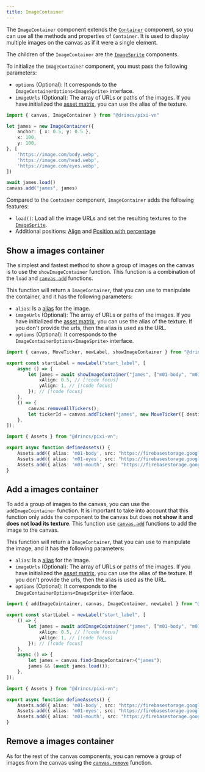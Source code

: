 ```yaml
---
title: ImageContainer
---
```


The `ImageContainer` component extends the [`Container`](/start/canvas-components#base-components) component, so you can use all the methods and properties of `Container`. It is used to display multiple images on the canvas as if it were a single element.

The children of the `ImageContainer` are the [`ImageSprite`](/start/canvas-images.md) components.

To initialize the `ImageContainer` component, you must pass the following parameters:

* `options` (Optional): It corresponds to the `ImageContainerOptions<ImageSprite>` interface.
* `imageUrls` (Optional): The array of URLs or paths of the images. If you have initialized the [asset matrix](/start/assets-management.md#initialize-the-asset-matrix-at-project-start), you can use the alias of the texture.

```ts
import { canvas, ImageContainer } from "@drincs/pixi-vn"

let james = new ImageContainer({
    anchor: { x: 0.5, y: 0.5 },
    x: 100,
    y: 100,
}, [
    'https://image.com/body.webp',
    'https://image.com/head.webp',
    'https://image.com/eyes.webp',
])

await james.load()
canvas.add("james", james)
```

Compared to the `Container` component, `ImageContainer` adds the following features:

* `load()`: Load all the image URLs and set the resulting textures to the [`ImageSprite`](/start/canvas-images.md).
* Additional positions: [Align](/start/canvas-position.md) and [Position with percentage](/start/canvas-position.md)

## Show a images container

The simplest and fastest method to show a group of images on the canvas is to use the `showImageContainer` function. This function is a combination of the `load` and [`canvas.add`](/start/canvas-functions.md#add-a-canvas-component) functions.

This function will return a `ImageContainer`, that you can use to manipulate the container, and it has the following parameters:

* `alias`: Is a [alias](/start/canvas-alias.md) for the image.
* `imageUrls` (Optional): The array of URLs or paths of the images. If you have initialized the [asset matrix](/start/assets-management.md#initialize-the-asset-matrix-at-project-start), you can use the alias of the texture. If you don't provide the urls, then the alias is used as the URL.
* `options` (Optional): It corresponds to the `ImageContainerOptions<ImageSprite>` interface.

```ts tab="labels/startLabel.ts"
import { canvas, MoveTicker, newLabel, showImageContainer } from "@drincs/pixi-vn";

export const startLabel = newLabel("start_label", [
    async () => {
        let james = await showImageContainer("james", ["m01-body", "m01-eyes", "m01-mouth"], { // [!code focus]
            xAlign: 0.5, // [!code focus]
            yAlign: 1, // [!code focus]
        }); // [!code focus]
    },
    () => {
        canvas.removeAllTickers();
        let tickerId = canvas.addTicker("james", new MoveTicker({ destination: { x: 0, y: 1, type: "align" } }));
    },
]);
```

```ts tab="utils/defineAssets.ts"
import { Assets } from "@drincs/pixi-vn";

export async function defineAssets() {
    Assets.add({ alias: 'm01-body', src: "https://firebasestorage.googleapis.com/v0/b/pixi-vn.appspot.com/o/public%2Fbreakdown%2Fm01%2Fm01-body.webp?alt=media" })
    Assets.add({ alias: 'm01-eyes', src: "https://firebasestorage.googleapis.com/v0/b/pixi-vn.appspot.com/o/public%2Fbreakdown%2Fm01%2Fm01-eyes-smile.webp?alt=media" })
    Assets.add({ alias: 'm01-mouth', src: "https://firebasestorage.googleapis.com/v0/b/pixi-vn.appspot.com/o/public%2Fbreakdown%2Fm01%2Fm01-mouth-smile00.webp?alt=media" })
}
```

<Sandbox
  template="qz66sg"
  entry="/src/labels/startLabel.ts,/src/utils/assets-utility.ts"
/>

## Add a images container

To add a group of images to the canvas, you can use the `addImageCointainer` function. It is important to take into account that this function only adds the component to the canvas but does **not show it and does not load its texture**. This function use [`canvas.add`](/start/canvas-functions.md#add-a-canvas-component) functions to add the image to the canvas.

This function will return a `ImageContainer`, that you can use to manipulate the image, and it has the following parameters:

* `alias`: Is a [alias](/start/canvas-alias.md) for the image.
* `imageUrls` (Optional): The array of URLs or paths of the images. If you have initialized the [asset matrix](/start/assets-management.md#initialize-the-asset-matrix-at-project-start), you can use the alias of the texture. If you don't provide the urls, then the alias is used as the URL.
* `options` (Optional): It corresponds to the `ImageContainerOptions<ImageSprite>` interface.

```ts tab="labels/startLabel.ts"
import { addImageCointainer, canvas, ImageContainer, newLabel } from "@drincs/pixi-vn";

export const startLabel = newLabel("start_label", [
    () => {
        let james = await addImageCointainer("james", ["m01-body", "m01-eyes", "m01-mouth"], { // [!code focus]
            xAlign: 0.5, // [!code focus]
            yAlign: 1, // [!code focus]
        }); // [!code focus]
    },
    async () => {
        let james = canvas.find<ImageContainer>("james");
        james && (await james.load());
    },
]);
```

```ts tab="utils/defineAssets.ts"
import { Assets } from "@drincs/pixi-vn";

export async function defineAssets() {
    Assets.add({ alias: 'm01-body', src: "https://firebasestorage.googleapis.com/v0/b/pixi-vn.appspot.com/o/public%2Fbreakdown%2Fm01%2Fm01-body.webp?alt=media" })
    Assets.add({ alias: 'm01-eyes', src: "https://firebasestorage.googleapis.com/v0/b/pixi-vn.appspot.com/o/public%2Fbreakdown%2Fm01%2Fm01-eyes-smile.webp?alt=media" })
    Assets.add({ alias: 'm01-mouth', src: "https://firebasestorage.googleapis.com/v0/b/pixi-vn.appspot.com/o/public%2Fbreakdown%2Fm01%2Fm01-mouth-smile00.webp?alt=media" })
}
```

<Sandbox
  template="ptqws3"
  entry="/src/labels/startLabel.ts,/src/utils/assets-utility.ts"
/>

## Remove a images container

As for the rest of the canvas components, you can remove a group of images from the canvas using the [`canvas.remove`](/start/canvas-functions#remove-a-canvas-component) function.
